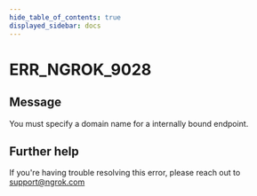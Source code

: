 ```yaml
---
hide_table_of_contents: true
displayed_sidebar: docs
---
```



# ERR_NGROK_9028

## Message

You must specify a domain name for a internally bound endpoint.

<ErrorDetails error="err_ngrok_9028" />

## Further help

If you're having trouble resolving this error, please reach out to [support@ngrok.com](mailto:support@ngrok.com?subject=Help%20with%20ERR_NGROK_9028)
